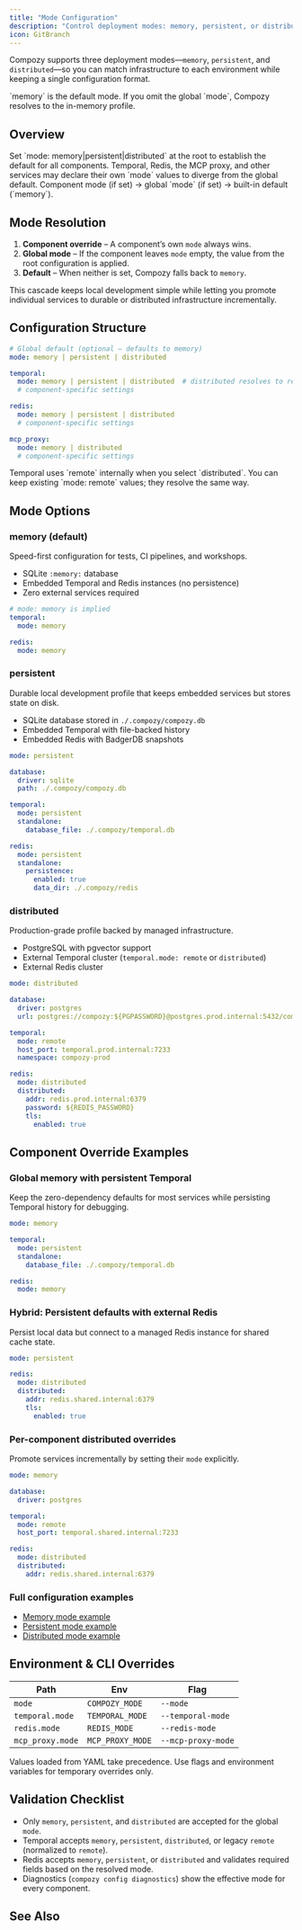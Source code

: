 ```yaml
---
title: "Mode Configuration"
description: "Control deployment modes: memory, persistent, or distributed."
icon: GitBranch
---
```


Compozy supports three deployment modes—`memory`, `persistent`, and `distributed`—so you can match infrastructure to each environment while keeping a single configuration format.

<Callout type="info">
`memory` is the default mode. If you omit the global `mode`, Compozy resolves to the in-memory profile.
</Callout>

## Overview

<List>
  <ListItem title="Global mode" icon="Globe2">
    Set `mode: memory|persistent|distributed` at the root to establish the default for all components.
  </ListItem>
  <ListItem title="Component overrides" icon="Settings">
    Temporal, Redis, the MCP proxy, and other services may declare their own `mode` values to diverge from the global default.
  </ListItem>
  <ListItem title="Resolution order" icon="ListChecks">
    Component mode (if set) → global `mode` (if set) → built-in default (`memory`).
  </ListItem>
</List>

## Mode Resolution

1. **Component override** – A component’s own `mode` always wins.
2. **Global mode** – If the component leaves `mode` empty, the value from the root configuration is applied.
3. **Default** – When neither is set, Compozy falls back to `memory`.

This cascade keeps local development simple while letting you promote individual services to durable or distributed infrastructure incrementally.

## Configuration Structure

```yaml title="compozy.yaml"
# Global default (optional — defaults to memory)
mode: memory | persistent | distributed

temporal:
  mode: memory | persistent | distributed  # distributed resolves to remote Temporal
  # component-specific settings

redis:
  mode: memory | persistent | distributed
  # component-specific settings

mcp_proxy:
  mode: memory | distributed
  # component-specific settings
```

<Callout type="tip">
Temporal uses `remote` internally when you select `distributed`. You can keep existing `mode: remote` values; they resolve the same way.
</Callout>

## Mode Options

### memory (default)

Speed-first configuration for tests, CI pipelines, and workshops.

- SQLite `:memory:` database
- Embedded Temporal and Redis instances (no persistence)
- Zero external services required

```yaml
# mode: memory is implied
temporal:
  mode: memory

redis:
  mode: memory
```

### persistent

Durable local development profile that keeps embedded services but stores state on disk.

- SQLite database stored in `./.compozy/compozy.db`
- Embedded Temporal with file-backed history
- Embedded Redis with BadgerDB snapshots

```yaml
mode: persistent

database:
  driver: sqlite
  path: ./.compozy/compozy.db

temporal:
  mode: persistent
  standalone:
    database_file: ./.compozy/temporal.db

redis:
  mode: persistent
  standalone:
    persistence:
      enabled: true
      data_dir: ./.compozy/redis
```

### distributed

Production-grade profile backed by managed infrastructure.

- PostgreSQL with pgvector support
- External Temporal cluster (`temporal.mode: remote` or `distributed`)
- External Redis cluster

```yaml
mode: distributed

database:
  driver: postgres
  url: postgres://compozy:${PGPASSWORD}@postgres.prod.internal:5432/compozy

temporal:
  mode: remote
  host_port: temporal.prod.internal:7233
  namespace: compozy-prod

redis:
  mode: distributed
  distributed:
    addr: redis.prod.internal:6379
    password: ${REDIS_PASSWORD}
    tls:
      enabled: true
```

## Component Override Examples

### Global memory with persistent Temporal

Keep the zero-dependency defaults for most services while persisting Temporal history for debugging.

```yaml
mode: memory

temporal:
  mode: persistent
  standalone:
    database_file: ./.compozy/temporal.db

redis:
  mode: memory
```

### Hybrid: Persistent defaults with external Redis

Persist local data but connect to a managed Redis instance for shared cache state.

```yaml
mode: persistent

redis:
  mode: distributed
  distributed:
    addr: redis.shared.internal:6379
    tls:
      enabled: true
```

### Per-component distributed overrides

Promote services incrementally by setting their `mode` explicitly.

```yaml
mode: memory

database:
  driver: postgres

temporal:
  mode: remote
  host_port: temporal.shared.internal:7233

redis:
  mode: distributed
  distributed:
    addr: redis.shared.internal:6379
```

### Full configuration examples

- [Memory mode example](/docs/examples/memory-mode)
- [Persistent mode example](/docs/examples/persistent-mode)
- [Distributed mode example](/docs/examples/distributed-mode)

## Environment & CLI Overrides

| Path | Env | Flag |
| ---- | --- | ---- |
| `mode` | `COMPOZY_MODE` | `--mode` |
| `temporal.mode` | `TEMPORAL_MODE` | `--temporal-mode` |
| `redis.mode` | `REDIS_MODE` | `--redis-mode` |
| `mcp_proxy.mode` | `MCP_PROXY_MODE` | `--mcp-proxy-mode` |

<Callout type="warning">
Values loaded from YAML take precedence. Use flags and environment variables for temporary overrides only.
</Callout>

## Validation Checklist

- Only `memory`, `persistent`, and `distributed` are accepted for the global `mode`.
- Temporal accepts `memory`, `persistent`, `distributed`, or legacy `remote` (normalized to `remote`).
- Redis accepts `memory`, `persistent`, or `distributed` and validates required fields based on the resolved mode.
- Diagnostics (`compozy config diagnostics`) show the effective mode for every component.

## See Also

<ReferenceCardList>
  <ReferenceCard
    title="Memory Mode Deployment"
    description="Zero-dependency setup with in-memory services"
    href="/docs/deployment/memory-mode"
    icon="Rocket"
  />
  <ReferenceCard
    title="Persistent Mode Deployment"
    description="Embedded services with on-disk durability"
    href="/docs/deployment/persistent-mode"
    icon="Folder"
  />
  <ReferenceCard
    title="Distributed Mode Deployment"
    description="Connect to managed PostgreSQL, Temporal, and Redis"
    href="/docs/deployment/distributed-mode"
    icon="Server"
  />
  <ReferenceCard
    title="Mode Examples"
    description="Complete sample projects for each mode"
    href="/docs/examples/memory-mode"
    icon="BookOpen"
  />
  <ReferenceCard
    title="Mode Migration Guide"
    description="Map legacy standalone configs to memory or persistent"
    href="/docs/guides/mode-migration-guide"
    icon="ArrowRightLeft"
  />
</ReferenceCardList>
